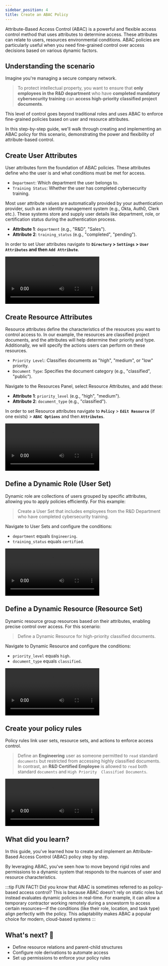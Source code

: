 ```yaml
---
sidebar_position: 4
title: Create an ABAC Policy
---
```


Attribute-Based Access Control (ABAC) is a powerful and flexible access control method that uses
attributes to determine access. These attributes can relate to users, resources environmental
conditions. ABAC policies are particularly useful when you need fine-grained control over access
decisions based on various dynamic factors.


## Understanding the scenario

Imagine you're managing a secure company network.

> To protect intellectual property, you want to ensure that **only employees in the R&D department** who have **completed mandatory
> cybersecurity training** can **access high-priority classified project documents**.

This level of control goes beyond traditional
roles and uses ABAC to enforce fine-grained policies based on user and resource attributes.

In this step-by-step guide, we'll walk through creating and implementing an ABAC policy for this
scenario, demonstrating the power and flexibility of attribute-based control.

<TimelineWrapper>
<TimelineStep>

## Create User Attributes

User attributes form the foundation of ABAC policies. These attributes define who the user is and
what conditions must be met for access.

- `Department`: Which department the user belongs to.
- `Training Status`: Whether the user has completed cybersecurity training.

Most user attribute values are automatically provided by your authentication provider, such as an
identity management system (e.g., Okta, Auth0, Clerk etc.). These systems store and supply user
details like department, role, or certification status during the authentication process.

- **Attribute 1**: `department` (e.g., "R&D", "Sales").
- **Attribute 2**: `training_status` (e.g., "completed", "pending").

In order to set User attributes navigate to **`Directory` > `Settings` >
`User Attributes` and then `Add Attribute`**.

<Video src={addUserAttributes} />

</TimelineStep>
<TimelineStep>

## Create Resource Attributes

Resource attributes define the characteristics of the resources you want to control access to.
In our example, the resources are classified project documents, and the attributes will help
determine their priority and type. Additionally, we will specify the actions users can perform on
these resources.

- `Priority Level`: Classifies documents as "high", "medium", or "low" priority.
- `Document Type`: Specifies the document category (e.g., "classified", "public").

Navigate to the Resources Panel, select Resource Attributes, and add these:

- **Attribute 1**: `priority_level` (e.g., "high", "medium").
- **Attribute 2**: `document_type` (e.g., "classified").

In order to set Resource attributes navigate to **`Policy`** > **`Edit Resource`** (if one exists) > **`ABAC Options`** and then
**`Attributes`**.

<Video src={addResourceAttributes} />

</TimelineStep>
<TimelineStep>

## Define a Dynamic Role (User Set)

Dynamic role are collections of users grouped by specific attributes, allowing you to apply policies efficiently. For this example:

> Create a User Set that includes employees from the R&D Department who have completed cybersecurity training.

Navigate to User Sets and configure the conditions:

- `department` equals `Engineering`.
- `training_status` equals `certified`.

<Video src={userSet} />

</TimelineStep>
<TimelineStep>

## Define a Dynamic Resource (Resource Set)

Dynamic resource group resources based on their attributes, enabling precise control over access. For this scenario:

> Define a Dynamic Resource for high-priority classified documents.

Navigate to Dynamic Resource and configure the conditions:

- `priority_level` equals `high`.
- `document_type` equals `classified`.

<Video src={resourceSet} />

</TimelineStep>
<TimelineStep>

## Create your policy rules

Policy rules link user sets, resource sets, and actions to enforce access control.

> Define an **Engineering** user as someone permitted to `read` standard `documents` but restricted from accessing highly
> classified documents. In contrast, an **R&D Certified Employee** is allowed to `read` both standard `documents` and `High Priority 
Classified Documents`.

<Video src={settingPolicy} />

</TimelineStep>
</TimelineWrapper>

## What did you learn?

In this guide, you've learned how to create and implement an Attribute-Based Access Control (ABAC)
policy step by step.

By leveraging ABAC, you've seen how to move beyond rigid roles and permissions to a dynamic system
that responds to the nuances of user and resource characteristics.

:::tip FUN FACT!
Did you know that ABAC is sometimes referred to as policy-based access control? This is because
ABAC doesn't rely on static roles but instead evaluates dynamic policies in real-time. For example,
it can allow a temporary contractor working remotely during a snowstorm to access certain
resources—if the conditions (like their role, location, and task type) align perfectly with the
policy. This adaptability makes ABAC a popular choice for modern, cloud-based systems
:::

<WhatsNext progress={60} customText="You are now a master of ABAC!">
  <h2>What's next? 🎉</h2>
  <ul>
    <li>Define resource relations and parent-child structures</li>
    <li>Configure role derivations to automate access</li>
    <li>Set up permissions to enforce your policy rules</li>
  </ul>
</WhatsNext>
